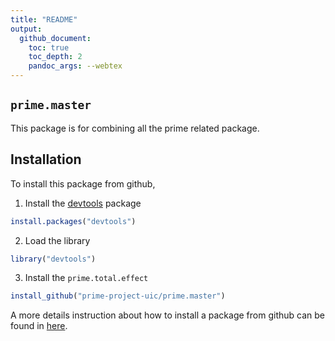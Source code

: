 ```yaml
---
title: "README"
output:
  github_document:
    toc: true
    toc_depth: 2
    pandoc_args: --webtex
---
```

  
## `prime.master`
  
This package is for combining all the prime related package.

## Installation

To install this package from github, 

1. Install the [devtools](https://github.com/hadley/devtools) package  
```r
install.packages("devtools")
```

2. Load the library  

```r
library("devtools")
```

3. Install the `prime.total.effect`   

```r
install_github("prime-project-uic/prime.master")
```

A more details instruction about how to install a package from github can be found in [here](https://kbroman.org/pkg_primer/pages/github.html).
